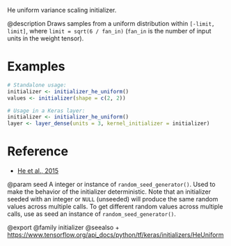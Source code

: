 He uniform variance scaling initializer.

@description
Draws samples from a uniform distribution within `[-limit, limit]`, where
`limit = sqrt(6 / fan_in)` (`fan_in` is the number of input units in the
weight tensor).

# Examples
```r
# Standalone usage:
initializer <- initializer_he_uniform()
values <- initializer(shape = c(2, 2))
```

```r
# Usage in a Keras layer:
initializer <- initializer_he_uniform()
layer <- layer_dense(units = 3, kernel_initializer = initializer)
```

# Reference
- [He et al., 2015](https://arxiv.org/abs/1502.01852)

@param seed A integer or instance of
`random_seed_generator()`.
Used to make the behavior of the initializer
deterministic. Note that an initializer seeded with an integer
or `NULL` (unseeded) will produce the same random values
across multiple calls. To get different random values
across multiple calls, use as seed an instance
of `random_seed_generator()`.

@export
@family initializer
@seealso
+ <https://www.tensorflow.org/api_docs/python/tf/keras/initializers/HeUniform>
